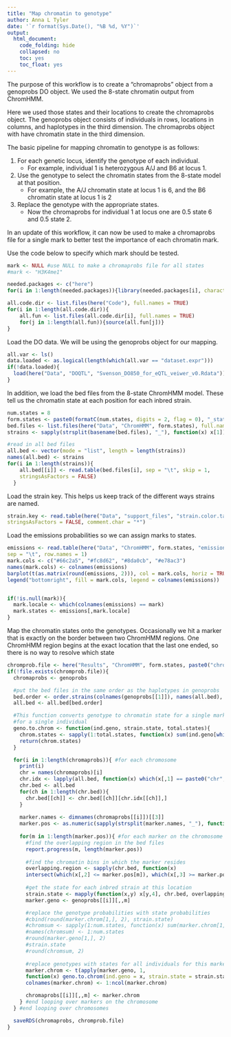 ```yaml
---
title: "Map chromatin to genotype"
author: Anna L Tyler
date: '`r format(Sys.Date(), "%B %d, %Y")`'
output: 
  html_document:
    code_folding: hide
    collapsed: no
    toc: yes
    toc_float: yes
---
```



The purpose of this workflow is to create a "chromaprobs" object from a genoprobs
DO object. We used the 8-state chromatin output from ChromHMM.

Here we used those states and their locations to create the chromaprobs object. 
The genoprobs object consists of individuals in rows, locations in columns, and 
haplotypes in the third dimension. The chromaprobs object with have chromatin state
in the third dimension. 

The basic pipeline for mapping chromatin to genotype is as follows: 

1. For each genetic locus, identify the genotype of each individual. 
    * For example, individual 1 is heterozygous A/J and B6 at locus 1.
2. Use the genotype to select the chromatin states from the 8-state model at that position.
    * For example, the A/J chromatin state at locus 1 is 6, and the B6 chromatin state 
  at locus 1 is 2
3. Replace the genotype with the appropriate states.
    * Now the chromaprobs for individual 1 at locus one are 0.5 state 6 and 0.5 state 2.


In an update of this workflow, it can now be used to make a chromaprobs file for
a single mark to better test the importance of each chromatin mark.

Use the code below to specify which mark should be tested.

```r
mark <- NULL #use NULL to make a chromaprobs file for all states
#mark <- "H3K4me1"
```
  
```r
needed.packages <- c("here")
for(i in 1:length(needed.packages)){library(needed.packages[i], character.only = TRUE)}
```

```r
all.code.dir <- list.files(here("Code"), full.names = TRUE)
for(i in 1:length(all.code.dir)){
	all.fun <- list.files(all.code.dir[i], full.names = TRUE)
	for(j in 1:length(all.fun)){source(all.fun[j])}
}
```


Load the DO data. We will be using the genoprobs object for our mapping.

```r
all.var <- ls()
data.loaded <- as.logical(length(which(all.var == "dataset.expr")))
if(!data.loaded){
  load(here("Data", "DOQTL", "Svenson_DO850_for_eQTL_veiwer_v0.Rdata"))
}
```

In addition, we load the bed files from the 8-state ChromHMM model. 
These tell us the chromatin state at each position for each inbred 
strain.

```r
num.states = 8
form.states <- paste0(formatC(num.states, digits = 2, flag = 0), "_states_C")
bed.files <- list.files(here("Data", "ChromHMM", form.states), full.names = TRUE, pattern = ".bed")
strains <- sapply(strsplit(basename(bed.files), "_"), function(x) x[1])

#read in all bed files
all.bed <- vector(mode = "list", length = length(strains))
names(all.bed) <- strains
for(i in 1:length(strains)){
    all.bed[[i]] <- read.table(bed.files[i], sep = "\t", skip = 1, 
    stringsAsFactors = FALSE)
  }
```

Load the strain key. This helps us keep track of the different ways strains are named.

```r
strain.key <- read.table(here("Data", "support_files", "strain.color.table.txt"), sep = "\t",
stringsAsFactors = FALSE, comment.char = "*")
```

Load the emissions probabilities so we can assign marks to states.

```r
emissions <- read.table(here("Data", "ChromHMM", form.states, "emissions_8.txt"), header = TRUE,
sep = "\t", row.names = 1)
mark.cols <- c("#66c2a5", "#fc8d62", "#8da0cb", "#e78ac3")
names(mark.cols) <- colnames(emissions)
barplot(t(as.matrix(round(emissions, 2))), col = mark.cols, horiz = TRUE, las = 2)
legend("bottomright", fill = mark.cols, legend = colnames(emissions))


if(!is.null(mark)){
  mark.locale <- which(colnames(emissions) == mark)
  mark.states <- emissions[,mark.locale]
}
```

Map the chromatin states onto the genotypes. 
Occasionally we hit a marker that is exactly on the border between two ChromHMM regions.
One ChromHMM region begins at the exact location that the last one ended, so there is
no way to resolve which state

```r
chromprob.file <- here("Results", "ChromHMM", form.states, paste0("chromprobs", mark, ".RData"))
if(!file.exists(chromprob.file)){
  chromaprobs <- genoprobs

  #put the bed files in the same order as the haplotypes in genoprobs
  bed.order <- order.strains(colnames(genoprobs[[1]]), names(all.bed), strain.key)
  all.bed <- all.bed[bed.order]

  #This function converts genotype to chromatin state for a single marker
  #for a single individual
  geno.to.chrom <- function(ind.geno, strain.state, total.states){
    chrom.states <- sapply(1:total.states, function(x) sum(ind.geno[which(strain.state == x)]))
    return(chrom.states)
  }

  for(i in 1:length(chromaprobs)){ #for each chromosome
    print(i)
    chr = names(chromaprobs)[i]
    chr.idx <- lapply(all.bed, function(x) which(x[,1] == paste0("chr", chr)))
    chr.bed <- all.bed
    for(ch in 1:length(chr.bed)){
      chr.bed[[ch]] <- chr.bed[[ch]][chr.idx[[ch]],]
    }
    
    marker.names <- dimnames(chromaprobs[[i]])[[3]]
    marker.pos <- as.numeric(sapply(strsplit(marker.names, "_"), function(x) x[2]))
    
    for(m in 1:length(marker.pos)){ #for each marker on the chromosome
      #find the overlapping region in the bed files
      report.progress(m, length(marker.pos))
      
      #find the chromatin bins in which the marker resides
      overlapping.region <- sapply(chr.bed, function(x) 
      intersect(which(x[,2] <= marker.pos[m]), which(x[,3] >= marker.pos[m])[1]))
      
      #get the state for each inbred strain at this location
      strain.state <- mapply(function(x,y) x[y,4], chr.bed, overlapping.region)
      marker.geno <- genoprobs[[i]][,,m]

      #replace the genotype probabilities with state probabilities
      #cbind(round(marker.chrom[1,], 2), strain.state)
      #chromsum <- sapply(1:num.states, function(x) sum(marker.chrom[1,which(strain.state == x)]))
      #names(chromsum) <- 1:num.states
      #round(marker.geno[1,], 2)
      #strain.state
      #round(chromsum, 2)
      
      #replace genotypes with states for all individuals for this marker
      marker.chrom <- t(apply(marker.geno, 1, 
      function(x) geno.to.chrom(ind.geno = x, strain.state = strain.state, total.states = num.states)))
      colnames(marker.chrom) <- 1:ncol(marker.chrom)

      chromaprobs[[i]][,,m] <- marker.chrom
    } #end looping over markers on the chromosome
  } #end looping over chromosomes

  saveRDS(chromaprobs, chromprob.file)
}
```